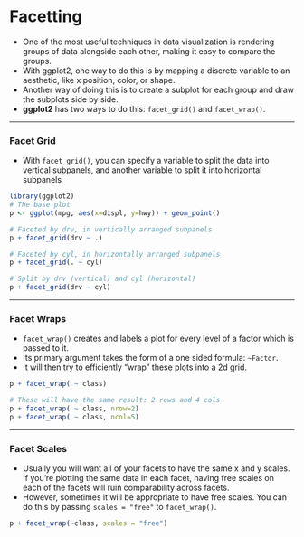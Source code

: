 Facetting
====================
- One of the most useful techniques in data visualization is rendering groups of data alongside each other, making it easy to compare the groups. 
- With ggplot2, one way to do this is by mapping a discrete variable to an aesthetic, like x position, color, or shape.
- Another way of doing this is to create a subplot for each group and draw the subplots
side by side.
- **ggplot2** has two ways to do this: `facet_grid()` and `facet_wrap()`.

<hr>
### Facet Grid 
- With `facet_grid()`, you can specify a variable to split the data into vertical subpanels,
and another variable to split it into horizontal subpanels


```r
library(ggplot2)
# The base plot
p <- ggplot(mpg, aes(x=displ, y=hwy)) + geom_point()

# Faceted by drv, in vertically arranged subpanels
p + facet_grid(drv ~ .)

# Faceted by cyl, in horizontally arranged subpanels
p + facet_grid(. ~ cyl)

# Split by drv (vertical) and cyl (horizontal)
p + facet_grid(drv ~ cyl)

```
<hr>
### Facet Wraps
- `facet_wrap()` creates and labels a plot for every level of a factor which is passed to it. 
- Its primary argument takes the form of a one sided formula: `~Factor`. 
- It will then try to efficiently "wrap" these plots into a 2d grid.
```r
p + facet_wrap( ~ class)
```


```r
# These will have the same result: 2 rows and 4 cols
p + facet_wrap( ~ class, nrow=2)
p + facet_wrap( ~ class, ncol=5)
```

<hr>
### Facet Scales

- Usually you will want all of your facets to have the same x and y scales. If you're plotting the same data in each facet, having free scales on each of the facets will ruin comparability across facets. 
- However, sometimes it will be appropriate to have free scales. You can do this by passing `scales = "free"` to `facet_wrap()`.

```r
p + facet_wrap(~class, scales = "free")
```  


